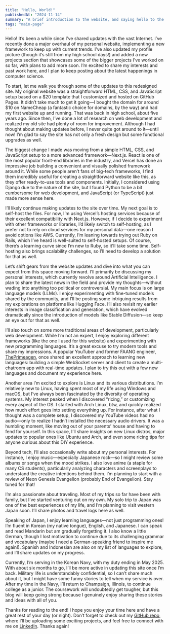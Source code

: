 ```yaml
---
title: "Hello, World!"
publishedAt: "2024-11-14"
summary: "A brief introduction to the website, and saying hello to the world!"
tags: "main-page"
---
```


Hello! It’s been a while since I’ve shared updates with the vast Internet. I’ve recently done a major overhaul of my personal website, implementing a new framework to keep up with current trends. I’ve also updated my profile picture (though it’s still from my high school days!) and added a new projects section that showcases some of the bigger projects I’ve worked on so far, with plans to add more soon. I’m excited to share my interests and past work here, and I plan to keep posting about the latest happenings in computer science.

To start, let me walk you through some of the updates to this redesigned site. My original website was a straightforward HTML, CSS, and JavaScript setup based on a \$20 template that I customized and hosted on GitHub Pages. It didn’t take much to get it going—I bought the domain for around \$10 on NameCheap (a fantastic choice for domains, by the way) and had my first website up and running. That was back in high school, about five years ago. Since then, I’ve done a lot of research on web development and realized my old site had plenty of room for improvement. Although I had thought about making updates before, I never quite got around to it—until now! I’m glad to say the site has not only a fresh design but some functional upgrades as well.

The biggest change I made was moving from a simple HTML, CSS, and JavaScript setup to a more advanced framework—Next.js. React is one of the most popular front-end libraries in the industry, and Vercel has done an impressive job building a convenient and visually polished framework around it. While some people aren’t fans of big-tech frameworks, I find them incredibly useful for creating a straightforward website like this, as they offer ready-to-use tools and components. Initially, I considered using Django due to the nature of the site, but I found Python to be a bit cumbersome for web development, and JavaScript (or TypeScript) just made more sense here.

I’ll likely continue making updates to the site over time. My next goal is to self-host the files. For now, I’m using Vercel’s hosting services because of their excellent compatibility with Next.js. However, if I decide to experiment with other frameworks or libraries, I’d likely switch to self-hosting, as I prefer not to rely on cloud services for my personal data—one reason I avoid options like AWS. Currently, I’m leaning towards trying out Ruby on Rails, which I’ve heard is well-suited to self-hosted setups. Of course, there’s a learning curve since I’m new to Ruby, so it’ll take some time. Self-hosting also brings scalability challenges, so I’ll need to develop a solution for that as well.

Let’s shift gears from the website updates and dive into what you can expect from this space moving forward. I’ll primarily be discussing my personal interests, which currently revolve around Artificial Intelligence. I plan to share the latest news in the field and provide my thoughts—without wading into anything too political or controversial. My main focus is on large language models (LLMs). I enjoy experimenting with fine-tuned models shared by the community, and I’ll be posting some intriguing results from my explorations on platforms like Hugging Face. I’ll also revisit my earlier interests in image classification and generation, which have evolved dramatically since the introduction of models like Stable Diffusion—so keep an eye out for that as well.

I’ll also touch on some more traditional areas of development, particularly web development. While I’m not an expert, I enjoy exploring different frameworks (like the one I used for this website) and experimenting with new programming languages. It’s a great excuse to try modern tools and share my impressions. A popular YouTuber and former FAANG engineer, <a href="https://www.youtube.com/c/theprimeagen" target="_blank">ThePrimeagen</a>, once shared an excellent approach to learning new languages: building a simple WebSocket server and client to create a multi-chatroom app with real-time updates. I plan to try this out with a few new languages and document my experience here.

Another area I’m excited to explore is Linux and its various distributions. I’m relatively new to Linux, having spent most of my life using Windows and macOS, but I’ve always been fascinated by the diversity of operating systems. My interest peaked when I discovered “ricing,” or customizing every aspect of the OS. I started with Arch Linux, btw, and quickly realized how much effort goes into setting everything up. For instance, after what I thought was a complete setup, I discovered my YouTube videos had no audio—only to realize I hadn’t installed the necessary audio drivers. It was a humbling moment, like moving out of your parents’ house and having to fend for yourself. In this space, I’ll share insights on new Linux distros, major updates to popular ones like Ubuntu and Arch, and even some ricing tips for anyone curious about this DIY experience.

Beyond tech, I’ll also occasionally write about my personal interests. For instance, I enjoy music—especially Japanese rock—so I might review some albums or songs when the mood strikes. I also love anime (a staple for many CS students), particularly analyzing characters and screenplays to understand the creative intentions behind them. I’m planning to start with a review of Neon Genesis Evangelion (probably End of Evangelion). Stay tuned for that!

I’m also passionate about traveling. Most of my trips so far have been with family, but I’ve started venturing out on my own. My solo trip to Japan was one of the best experiences of my life, and I’m planning to visit western Japan soon. I’ll share photos and travel logs here as well.

Speaking of Japan, I enjoy learning languages—not just programming ones! I’m fluent in Korean (my native tongue), English, and Japanese. I can speak and read Mandarin but am gradually forgetting it. I also know a little German, though I lost motivation to continue due to its challenging grammar and vocabulary (maybe I need a German-speaking friend to inspire me again!). Spanish and Indonesian are also on my list of languages to explore, and I’ll share updates on my progress.

Currently, I’m serving in the Korean Navy, with my duty ending in May 2025. With about six months to go, I’ll be more active in updating this site once I’m back. Military life is understandably confidential, so I can’t share much about it, but I might have some funny stories to tell when my service is over. After my time in the Navy, I’ll return to Champaign, Illinois, to continue college as a junior. The coursework will undoubtedly get tougher, but this blog will keep going strong because I genuinely enjoy sharing these stories and ideas with all of you.

Thanks for reading to the end! I hope you enjoy your time here and have a great rest of your day (or night). Don’t forget to check out my <a href="https://github.com/yunsuhan0107" target="_blank">GitHub repo</a>, where I’ll be uploading some exciting projects, and feel free to connect with me on <a href="https://www.linkedin.com/in/yunsu-han-0642041a4/" target="_blank">LinkedIn</a>. Thanks again!

